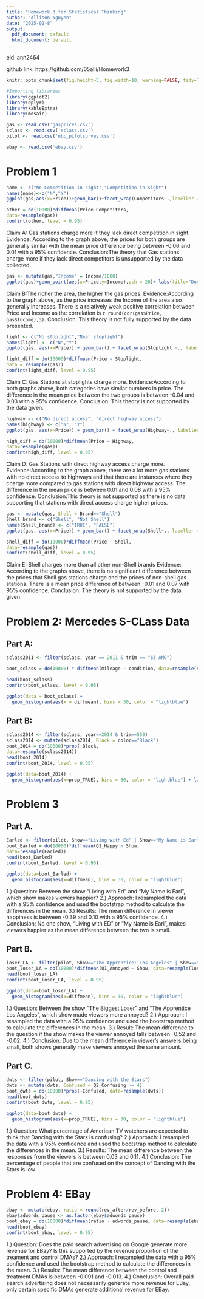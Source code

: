 ---
title: "Homework 3 for Statistical Thinking"
author: "Allison Nguyen"
date: "2025-02-8"
output:
  pdf_document: default
  html_document: default
---
eid: ann2464

github link: https://github.com/05alli/Homework3

```{r global_options, echo=FALSE, message=FALSE}
knitr::opts_chunk$set(fig.height=5, fig.width=10, warning=FALSE, tidy=TRUE, tidy.opts=list(width.cutoff=60))
```
```{r echo=FALSE,message=FALSE}
#Importing libraries
library(ggplot2)
library(dplyr)
library(kableExtra)
library(mosaic)
```

```{r echo=FALSE, message = FALSE}
gas <- read.csv('gasprices.csv')
sclass <- read.csv('sclass.csv')
pilot <- read.csv('nbc_pilotsurvey.csv')

ebay <- read.csv('ebay.csv')
```
# **Problem 1**

```{r echo=FALSE, message=FALSE}
name <- c("No Competition in sight","Competition in sight")
names(name)<-c("N","Y")
ggplot(gas,aes(x=Price))+geom_bar()+facet_wrap(Competitors~.,labeller = labeller(Competitors = name)) + labs(title="Do Competition Affect Gas Prices?", x="Price", y="Number of Gas Stations")+theme(plot.title = element_text(hjust = 0.5))

other = do(10000)*diffmean(Price~Competitors,
data=resample(gas))
confint(other, level = 0.95)
```

Claim A: Gas stations charge more if they lack direct competition in sight.
Evidence: According to the graph above, the prices for both groups are generally similar with the mean price difference being between -0.06 and 0.01 with a 95% confidence.
Conclusion:The theory that Gas stations charge more if they lack direct competitors is unsupported by the data collected.

```{r echo=FALSE, message=FALSE}
gas <- mutate(gas,"Income" = Income/1000)
ggplot(gas)+geom_point(aes(x=Price,y=Income),pch = 20)+ labs(title="Does Income Affect Gas Price?", x="Price",y ="Income in the thousands")+theme(plot.title = element_text(hjust = 0.5))

```

Claim B:The richer the area, the higher the gas prices.
Evidence:According to the graph above, as the price increases the Income of the area also generally increases. There is a relatively weak positive correlation between Price and Income as the correlation is `r round(cor(gas$Price, gas$Income),3)`.
Conclusion: This theory is not fully supported by the data presented.

```{r echo=FALSE, message=FALSE}
light <- c("No stoplight","Near stoplight")
names(light) <- c("N","Y")
ggplot(gas, aes(x=Price)) + geom_bar() + facet_wrap(Stoplight ~., labeller = labeller(Stoplight = light)) + labs(title="Do Gas Stations at Stoplights Charge More?", x="Price", y="Number of Gas Stations")+theme(plot.title = element_text(hjust = 0.5))

light_diff = do(10000)*diffmean(Price ~ Stoplight,
data = resample(gas))
confint(light_diff, level = 0.95)
```
Claim C: Gas Stations at stoplights charge more.
Evidence:According to both graphs above, both categories have similar numbers in price. The difference in the mean price between the two groups is between -0.04 and 0.03 with a 95% confidence.
Conclusion: This theory is not supported by the data given.

```{r echo=FALSE, message=FALSE}
highway <- c("No direct access", "direct highway access")
names(highway) <- c("N", "Y")
ggplot(gas, aes(x=Price)) + geom_bar() + facet_wrap(Highway~., labeller = labeller(Highway = highway)) + labs(title="Does having Highway access affect gas prices", x="Price", y="Number of Gas Stations")+theme(plot.title = element_text(hjust = 0.5))

high_diff = do(10000)*diffmean(Price ~ Highway,
data=resample(gas))
confint(high_diff, level = 0.95)
```

Claim D: Gas Stations with direct highway access charge more.
Evidence:According to the graph above, there are a lot more gas stations with no direct access to highways and that there are instances where they charge more compared to gas stations with direct highway access. The difference in the mean price is between 0.01 and 0.08 with a 95% confidence.
Conclusion:This theory is not supported as there is no data supporting that stations with direct access charge higher prices.

```{r echo=FALSE, message=FALSE}
gas <- mutate(gas, Shell = Brand=="Shell")
Shell_brand <- c("Shell", "Not Shell")
names(Shell_brand) <- c("TRUE", "FALSE")
ggplot(gas, aes(x=Price)) + geom_bar() + facet_wrap(Shell~., labeller = labeller(Shell = Shell_brand)) + labs(title= "Comparing the prices of shell and non-shell brands", x="Price", y="Number of Gas Stations")

shell_diff = do(10000)*diffmean(Price ~ Shell,
data=resample(gas))
confint(shell_diff, level = 0.95)
```

Claim E: Shell charges more than all other non-Shell brands
Evidence: According to the graphs above, there is no significant difference between the prices that Shell gas stations charge and the prices of non-shell gas stations. There is a mean price difference of between -0.01 and 0.07 with 95% confidence.
Conclusion: The theory is not supported by the data given.

# **Problem 2: Mercedes S-CLass Data**

## **Part A:**

```{r echo=FALSE, message=FALSE}
sclass2011 <- filter(sclass, year == 2011 & trim == "63 AMG")

boot_sclass = do(10000) * diffmean(mileage ~ condition, data=resample(sclass2011))

head(boot_sclass)
confint(boot_sclass, level = 0.95)

ggplot(data = boot_sclass) + 
  geom_histogram(aes(x = diffmean), bins = 30, color = "lightblue")
```

## **Part B:**
```{r echo=FALSE, message=FALSE}
sclass2014 <- filter(sclass, year==2014 & trim==550)
sclass2014 <- mutate(sclass2014, Black = color=="Black")
boot_2014 = do(10000)*prop(~Black,
data=resample(sclass2014))
head(boot_2014)
confint(boot_2014, level = 0.95)

ggplot(data=boot_2014) + 
  geom_histogram(aes(x=prop_TRUE), bins = 30, color = "lightblue") + labs(x="Painted Black")
```
# **Problem 3**

## **Part A.**

```{r echo=FALSE, message=FALSE}
Earled <- filter(pilot, Show=="Living with Ed" | Show=="My Name is Earl")
boot_Earled = do(10000)*diffmean(Q1_Happy ~ Show,
data=resample(Earled))
head(boot_Earled)
confint(boot_Earled, level = 0.95)

ggplot(data=boot_Earled) + 
  geom_histogram(aes(x=diffmean), bins = 30, color = "lightblue")
```

1.) Question: Between the show "Living with Ed" and "My Name is Earl", which show makes viewers happier?
2.) Approach: I resampled the data with a 95% confidence and used the bootstrap method to calculate the differences in the mean.
3.) Results: The mean difference in viewer happiness is between -0.39 and 0.10 with a 95% confidence.
4.) Conclusion: No one show, "Living with ED" or "My Name is Earl", makes viewers happier as the mean difference between the two is small.

## **Part B.**

```{r echo=FALSE, message=FALSE}
loser_LA <- filter(pilot, Show=="The Apprentice: Los Angeles" | Show=="The Biggest Loser")
boot_loser_LA = do(10000)*diffmean(Q1_Annoyed ~ Show, data=resample(loser_LA))
head(boot_loser_LA)
confint(boot_loser_LA, level = 0.95)

ggplot(data=boot_loser_LA) + 
  geom_histogram(aes(x=diffmean), bins = 30, color = "lightblue")
```

1.) Question: Between the show "The Biggest Loser" and "The Apprentice Los Angeles", which show made viewers more annoyed?
2.) Approach: I resampled the data with a 95% confidence and used the bootstrap method to calculate the differences in the mean.
3.) Result: The mean difference to the question if the show makes the viewer annoyed falls between -0.52 and -0.02.
4.) Conclusion: Due to the mean difference in viewer's answers being small, both shows generally make viewers annoyed the same amount.

## **Part C.**

```{r echo=FALSE, message=FALSE}
dwts <- filter(pilot, Show=="Dancing with the Stars")
dwts <- mutate(dwts, Confused = Q2_Confusing >= 4)
boot_dwts = do(10000)*prop(~Confused, data=resample(dwts))
head(boot_dwts)
confint(boot_dwts, level = 0.95)

ggplot(data=boot_dwts) + 
  geom_histogram(aes(x=prop_TRUE), bins = 30, color = "lightblue")
```

1.) Question: What percentage of American TV watchers are expected to think that Dancing with the Stars is confusing?
2.) Approach: I resampled the data with a 95% confidence and used the bootstrap method to calculate the differences in the mean.
3.) Results: The mean difference between the responses from the viewers is between 0.03 and 0.11.
4.) Conclusion: The percentage of people that are confused on the concept of Dancing with the Stars is low.

# **Problem 4: EBay**
```{r echo=FALSE, message=FALSE}
ebay <- mutate(ebay, ratio = round(rev_after/rev_before, 2))
ebay$adwords_pause <- as.factor(ebay$adwords_pause)
boot_ebay = do(10000)*diffmean(ratio ~ adwords_pause, data=resample(ebay))
head(boot_ebay)
confint(boot_ebay, level = 0.95)
```

1.) Question: Does the paid search advertising on Google generate more revenue for EBay? Is this supported by the revenue proportion of the treament and control DMAs?
2.) Approach: I resampled the data with a 95% confidence and used the bootstrap method to calculate the differences in the mean.
3.) Results: The mean difference between the control and treatment DMAs is between -0.091 and -0.013.
4.) Conclusion: Overall paid search advertising does not necessarily generate more revenue for EBay, only certain specific DMAs generate additional revenue for EBay.
